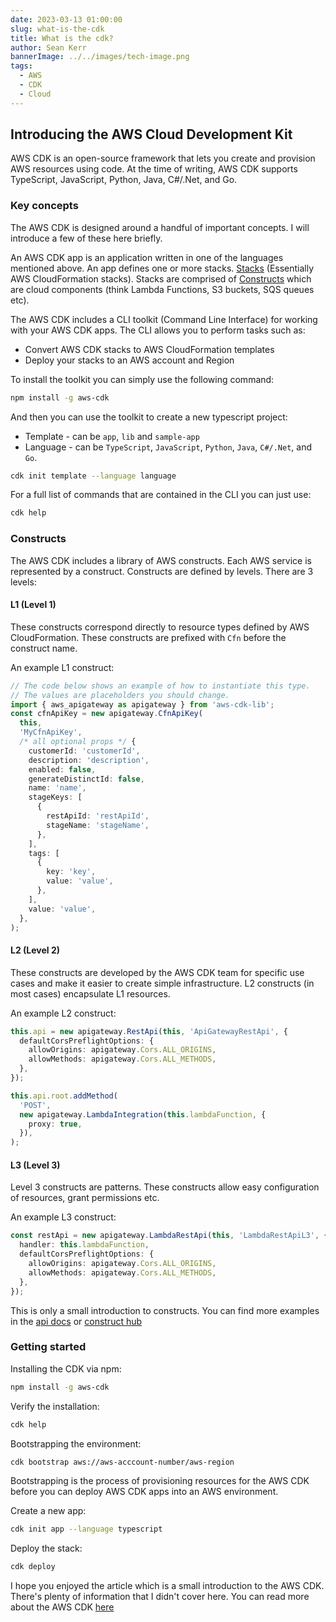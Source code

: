 ```yaml
---
date: 2023-03-13 01:00:00
slug: what-is-the-cdk
title: What is the cdk?
author: Sean Kerr
bannerImage: ../../images/tech-image.png
tags:
  - AWS
  - CDK
  - Cloud
---
```


## Introducing the AWS Cloud Development Kit

AWS CDK is an open-source framework that lets you create and provision AWS resources using code. At the time of writing, AWS CDK supports TypeScript, JavaScript, Python, Java, C#/.Net, and Go.

### Key concepts

The AWS CDK is designed around a handful of important concepts. I will introduce a few of these here briefly.

An AWS CDK app is an application written in one of the languages mentioned above. An app defines one or more stacks. [Stacks](https://docs.aws.amazon.com/cdk/v2/guide/stacks.html) (Essentially AWS CloudFormation stacks). Stacks are comprised of [Constructs](https://docs.aws.amazon.com/cdk/v2/guide/constructs.html) which are cloud components (think Lambda Functions, S3 buckets, SQS queues etc).

The AWS CDK includes a CLI toolkit (Command Line Interface) for working with your AWS CDK apps. The CLI allows you to perform tasks such as:

- Convert AWS CDK stacks to AWS CloudFormation templates
- Deploy your stacks to an AWS account and Region

To install the toolkit you can simply use the following command:

```bash
npm install -g aws-cdk
```

And then you can use the toolkit to create a new typescript project:

- Template - can be `app`, `lib` and `sample-app`
- Language - can be `TypeScript`, `JavaScript`, `Python`, `Java`, `C#/.Net`, and `Go`.

```bash
cdk init template --language language
```

For a full list of commands that are contained in the CLI you can just use:

```bash
cdk help
```

### Constructs

The AWS CDK includes a library of AWS constructs. Each AWS service is represented by a construct. Constructs are defined by levels. There are 3 levels:

#### L1 (Level 1)

These constructs correspond directly to resource types defined by AWS CloudFormation. These constructs are prefixed with `Cfn` before the construct name.

An example L1 construct:

```typescript
// The code below shows an example of how to instantiate this type.
// The values are placeholders you should change.
import { aws_apigateway as apigateway } from 'aws-cdk-lib';
const cfnApiKey = new apigateway.CfnApiKey(
  this,
  'MyCfnApiKey',
  /* all optional props */ {
    customerId: 'customerId',
    description: 'description',
    enabled: false,
    generateDistinctId: false,
    name: 'name',
    stageKeys: [
      {
        restApiId: 'restApiId',
        stageName: 'stageName',
      },
    ],
    tags: [
      {
        key: 'key',
        value: 'value',
      },
    ],
    value: 'value',
  },
);
```

#### L2 (Level 2)

These constructs are developed by the AWS CDK team for specific use cases and make it easier to create simple infrastructure. L2 constructs (in most cases) encapsulate L1 resources.

An example L2 construct:

```typescript
this.api = new apigateway.RestApi(this, 'ApiGatewayRestApi', {
  defaultCorsPreflightOptions: {
    allowOrigins: apigateway.Cors.ALL_ORIGINS,
    allowMethods: apigateway.Cors.ALL_METHODS,
  },
});

this.api.root.addMethod(
  'POST',
  new apigateway.LambdaIntegration(this.lambdaFunction, {
    proxy: true,
  }),
);
```

#### L3 (Level 3)

Level 3 constructs are patterns. These constructs allow easy configuration of resources, grant permissions etc.

An example L3 construct:

```typescript
const restApi = new apigateway.LambdaRestApi(this, 'LambdaRestApiL3', {
  handler: this.lambdaFunction,
  defaultCorsPreflightOptions: {
    allowOrigins: apigateway.Cors.ALL_ORIGINS,
    allowMethods: apigateway.Cors.ALL_METHODS,
  },
});
```

This is only a small introduction to constructs. You can find more examples in the [api docs](https://docs.aws.amazon.com/cdk/api/v2/) or [construct hub](https://constructs.dev/)

### Getting started

Installing the CDK via npm:

```bash
npm install -g aws-cdk
```

Verify the installation:

```bash
cdk help
```

Bootstrapping the environment:

```bash
cdk bootstrap aws://aws-acccount-number/aws-region
```

Bootstrapping is the process of provisioning resources for the AWS CDK before you can deploy AWS CDK apps into an AWS environment.

Create a new app:

```bash
cdk init app --language typescript
```

Deploy the stack:

```bash
cdk deploy
```

I hope you enjoyed the article which is a small introduction to the AWS CDK. There's plenty of information that I didn't cover here. You can read more about the AWS CDK [here](https://docs.aws.amazon.com/cdk/index.html)
